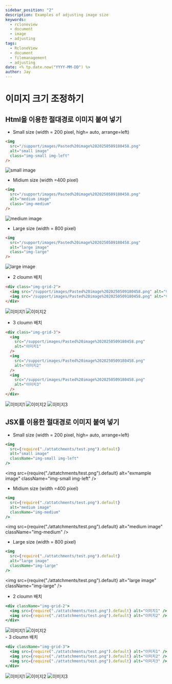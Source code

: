 ```yaml
---
sidebar_position: "2"
description: Examples of adjusting image size
keywords:
  - rcloneview
  - document
  - image
  - adjusting
tags:
  - RcloneView
  - document
  - filemanagement
  - adjusting
date: <% tp.date.now("YYYY-MM-DD") %>
author: Jay
---
```


# 이미지 크기 조정하기


## Html을 이용한 절대경로 이미지 붙여 넣기

- Small size (width = 200 pixel, high= auto, arrange=left)

```markdown
<img 
  src="/support/images/Pasted%20image%2020250509180458.png" 
  alt="small image" 
  class="img-small img-left" 
/>
```

<img
  src="/support/images/Pasted%20image%2020250509180458.png"
  alt="small image"
  class="img-small img-left"
/>

- Midium size (width =400 pixel)

```markdown
<img 
  src="/support/images/Pasted%20image%2020250509180458.png" 
  alt="medium image" 
  class="img-medium" 
/>
```

<img
  src="/support/images/Pasted%20image%2020250509180458.png"
  alt="medium image"
  class="img-medium"
/>

- Large size (width = 800 pixel)

```markdown
<img 
  src="/support/images/Pasted%20image%2020250509180458.png" 
  alt="large image" 
  class="img-large" 
/>
```

<img
  src="/support/images/Pasted%20image%2020250509180458.png"
  alt="large image"
  class="img-large"
/>

- 2 cloumn 배치

```markdown
<div class="img-grid-2">
  <img src="/support/images/Pasted%20image%2020250509180458.png" alt="이미지1" />
  <img src="/support/images/Pasted%20image%2020250509180458.png" alt="이미지2" />
</div>
```

<div class="img-grid-2">
  <img
    src="/support/images/Pasted%20image%2020250509180458.png"
    alt="이미지1"
  />
  <img
    src="/support/images/Pasted%20image%2020250509180458.png"
    alt="이미지2"
  />
</div>

- 3 cloumn 배치

```markdown
<div class="img-grid-3">
  <img
    src="/support/images/Pasted%20image%2020250509180458.png"
    alt="이미지1"
  />
  <img
    src="/support/images/Pasted%20image%2020250509180458.png"
    alt="이미지2"
  />
  <img
    src="/support/images/Pasted%20image%2020250509180458.png"
    alt="이미지3"
  />
</div>
```

<div class="img-grid-3">
  <img
    src="/support/images/Pasted%20image%2020250509180458.png"
    alt="이미지1"
  />
  <img
    src="/support/images/Pasted%20image%2020250509180458.png"
    alt="이미지2"
  />
  <img
    src="/support/images/Pasted%20image%2020250509180458.png"
    alt="이미지3"
  />
</div>

## JSX를 이용한 절대경로 이미지 붙여 넣기

- Small size (width = 200 pixel, high= auto, arrange=left)

```jsx
<img
  src={require("./attatchments/test.png").default}
  alt="small image"
  className="img-small img-left"
/>
```

<img
  src={require("./attatchments/test.png").default}
  alt="exmample image"
  className="img-small img-left"
/>
- Midium size (width =400 pixel) 

```jsx
<img
  src={require("./attatchments/test.png").default}
  alt="medium image"
  className="img-medium"
/>
```
<img
  src={require("./attatchments/test.png").default}
  alt="medium image"
  className="img-medium"
/>
- Large size (width = 800 pixel) 

```jsx
<img
  src={require("./attatchments/test.png").default}
  alt="large image"
  className="img-large"
/>
```
<img
  src={require("./attatchments/test.png").default}
  alt="large image"
  className="img-large"
/>
- 2 cloumn 배치 

```jsx
<div className="img-grid-2">
  <img src={require("./attatchments/test.png").default} alt="이미지1" />
  <img src={require("./attatchments/test.png").default} alt="이미지2" />
</div>
```
<div className="img-grid-2">
  <img src={require("./attatchments/test.png").default} alt="이미지1" />
  <img src={require("./attatchments/test.png").default} alt="이미지2" />
</div>
- 3 cloumn 배치 

```jsx
<div className="img-grid-3">
  <img src={require("./attatchments/test.png").default} alt="이미지1" />
  <img src={require("./attatchments/test.png").default} alt="이미지2" />
  <img src={require("./attatchments/test.png").default} alt="이미지3" />
</div>
```
<div className="img-grid-3">
  <img src={require("./attatchments/test.png").default} alt="이미지1" />
  <img src={require("./attatchments/test.png").default} alt="이미지2" />
  <img src={require("./attatchments/test.png").default} alt="이미지3" />
</div>
